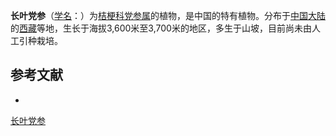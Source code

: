 {{Speciesbox
| name = 长叶党参
| status = 
| status_system = 
| image =
| genus = Codonopsis
| species = longifolia
| authority = Hong
}}

'''长叶党参'''（[[学名|学名]]：{{lang|la|''Codonopsis longifolia''}}）为[[桔梗科|桔梗科]][[党参属|党参属]]的植物，是中国的特有植物。分布于[[中国大陆|中国大陆]]的[[西藏|西藏]]等地，生长于海拔3,600米至3,700米的地区，多生于山坡，目前尚未由人工引种栽培。

== 参考文献 ==
<div class="references-small">
* {{cite web| url =http://www.bioinfo.cn/db05/KmzwSpecies.php?action=view&id=3329| title =长叶党参| work =《中国高等植物数据库全库》| publisher =中国科学院微生物研究所| author =昆明植物研究所| accessdate =2009-02-24| deadurl =yes| archiveurl =https://web.archive.org/web/20160305071343/http://www.bioinfo.cn/db05/KmzwSpecies.php?action=view&id=3329| archivedate =2016-03-05}}
</div>
{{Taxonbar|from=Q15226488}}

[[Category:党参属|长叶党参]]


{{植物小作品}}